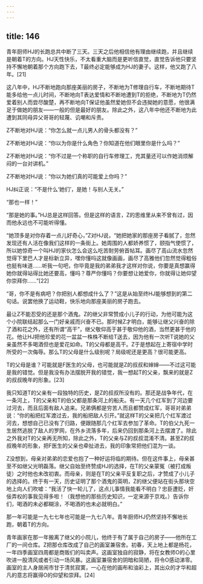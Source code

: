 ```yaml
---
---
---
```

title: 146
---



青年厨师HJ的长跑总共中断了三天。三天之后他相信他有理由继续跑，并且继续是朝着T的方向。HJ天性快乐，不太看重大脑而是更听信直觉，直觉告诉他只要坚持不懈地朝着那个方向跑下去，T最终必定能够成为HJ的妻子。这样，他又跑了八年。[21]

这八年中，HJ不断地跑向那座美丽的房子，不断地为T修理自行车，不断地期待T能多给他一点儿时间，不断地向T表达爱情和不断地遭到T的拒绝，不断地为T仍然爱着别人而尝尽酸楚，再不断地向T保证他虽然爱她但不会违拗她的意愿，他很满足于做她的朋友——一般的但是最好的朋友。除此之外，这八年中他还不断地为此遭到其同母异父哥哥的轻蔑、讥嘲和斥责。

Z不断地对HJ说：“你怎么就一点儿男人的骨头都没有？”

Z不断地对HJ说：“你以为你是什么角色？你知道在他们眼里你是什么吗？”

Z不断地对HJ说：“你不过是一个称职的自行车修理工，充其量还可以作她消烦解闷的一台对讲机。”

Z不断地对HJ说：“你以为她们真的可能爱上你吗？”

HJ纠正说：“不是什么‘她们’，是她！与别人无关。”

“那也一样！”

“那是她的事。”HJ总是这样回答。但是这样的语言，Z的思维里从来不曾有过，因而他永远也不可能听得懂。

“她顶多是对你存着一点儿好奇心，”Z对HJ说，“她把她家的那座房子看腻了，忽然发现还有人活在像我们这样的一条街上。她周围的人都娇养惯了，颐指气使惯了，所以她惊奇一个叫HJ的家伙怎么会这么吃苦耐劳俯首帖耳。画尽了高山流水忽然觉得下里巴人才是标新立异，嘿你懂吗这就像画画，画尽了高雅他们忽然觉得粗俗也挺有味道……听我一句吧，你毕竟是我的弟弟我才这样对你说，你要是真想赢得她你就得站得比她还要高，懂吗？尊严你懂吗？你要想让她爱你，你就得让她仰望你崇拜你……”[22]

“哥，你不是有病吧？你把别人都想成什么了？”这是从始至终HJ能够想到的第二句话。说罢他换了运动鞋，快乐地向那座美丽的房子跑去。

最让Z不能忍受的还是那个酒鬼。Z的继父非常赞成小儿子的行动，为他可能为这个小院联结起那么一门好亲戚而兴奋不已。那时候Z才明白，能够让继父兴奋的除了酒和花之外，还有所谓“高干”，继父敬仰高于甚于敬仰他的酒，当然更甚于他的花。他让HJ把他珍爱的花一盆盆一株株不断给T送去，因为他有一次听T说她的父亲虽然不多喝酒但也是爱花如命。T的父母都是高干。Z于是想起在上寄宿中学时所受的一次侮辱。那么T的父母是什么级别呢？局级呢还是更高？很可能更高。

T的父母是谁？可能就是F医生的父母，也可能就是Z的叔叔和婶婶——不过这可能是我的错觉。但是我没有办法摆脱开我的错觉，我一想起T的父亲，飘来的就是Z的叔叔晚年的形象。[23]

我只知道T的父亲有一段独特的历史，是Z的叔叔所没有的。那还是战争年代，在一条河上，T的父亲和T的伯父都是那条河上的船夫。有一天几个红军到了河边要过河去，而且后面有敌人追来。兄弟俩都是穷苦人而且都赞成红军，哥哥对弟弟说：“你的船把红军渡过去，我的船把敌人引开。”就这样T的父亲把几个红军渡过河去，想想自己已没有了归路，便跟随那几个红军去参加了革命。T的伯父九死一生居然逃脱了敌人的罗网，在外乡流落多年，后来仍回到那条河上去摆渡了。除此之外我对T的父亲再无所知，除此之外，T的父亲与Z的叔叔混淆不清。甚至Z的叔叔晚年的形象，把F医生的父亲也牵扯进去，我的印象常把他们混为一谈。

Z没想到，母亲对弟弟的恋爱也抱了一种好运将临的期待。但在这件事上，母亲甚至不如继父光明磊落。继父自始至终赞成HJ的选择，在T的父亲蒙冤（被打成叛徒）之时他也未改初衷。而母亲，则是在T的父亲平反复职之后，才赞成了小儿子的选择的。终于有一天，历史证明了那个酒鬼的英明，Z的继父便站在街头那块空地上向人们吹嘘：“我活了快一轮儿了，这点儿事情我能看不明白？忠臣遭贬，奸佞弄权的事我见得多啦！（我想他的那些历史知识，一定来源于京戏。）告诉你们，喝酒的未必都糊涂，不喝酒的也未必就明白。”

那一年可能是一九七七年也可能是一九七八年。青年厨师HJ仍然坚持不懈地长跑，朝着T的方向。

青年画家在那一年搬离了继父的小院儿，他终于有了属于自己的房子——他所在工厂的一间仓库。Z把那仓库改成了自己的画室兼宿舍。初春，天上地上都是杨花，一年四季画室四周都是商贩们的叫卖声。这画室独自的寂静，将在女教师O的心里吹进一股清风或者引动一场风暴。这画室兼宿舍的阴暗和简陋，将令O感动涕零。画室的主人身居闹市甘于清贫寂寞，一心在他的画布和油彩上，其出众的才华和超凡的意志将赢得O的仰望和崇拜。[24]
